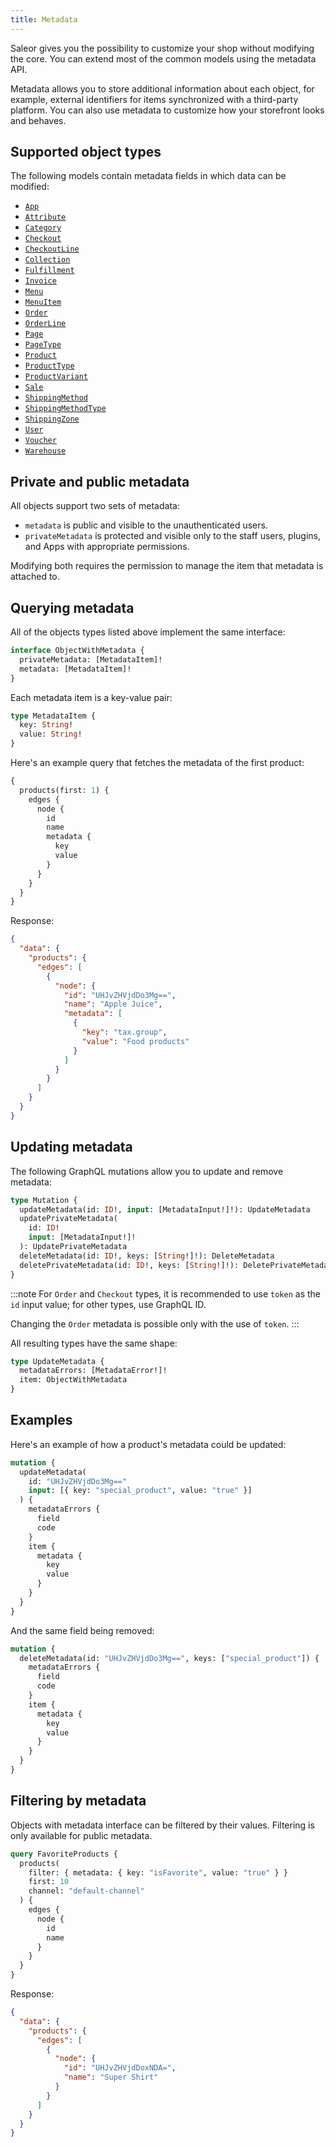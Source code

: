 ```yaml
---
title: Metadata
---
```


Saleor gives you the possibility to customize your shop without modifying the core. You can extend most of the common models using the metadata API.

Metadata allows you to store additional information about each object, for example, external identifiers for items synchronized with a third-party platform. You can also use metadata to customize how your storefront looks and behaves.

## Supported object types

The following models contain metadata fields in which data can be modified:

- [`App`](./api-reference/objects/app.mdx)
- [`Attribute`](./api-reference/objects/attribute.mdx)
- [`Category`](./api-reference/objects/category.mdx)
- [`Checkout`](./api-reference/objects/checkout.mdx)
- [`CheckoutLine`](./api-reference/objects/checkout-line.mdx)
- [`Collection`](./api-reference/objects/collection.mdx)
- [`Fulfillment`](./api-reference/objects/fulfillment.mdx)
- [`Invoice`](./api-reference/objects/invoice.mdx)
- [`Menu`](./api-reference/objects/menu.mdx)
- [`MenuItem`](./api-reference/objects/menu-item.mdx)
- [`Order`](./api-reference/objects/order.mdx)
- [`OrderLine`](./api-reference/objects/order-line.mdx)
- [`Page`](./api-reference/objects/page.mdx)
- [`PageType`](./api-reference/objects/page-type.mdx)
- [`Product`](./api-reference/objects/product.mdx)
- [`ProductType`](./api-reference/objects/product-type.mdx)
- [`ProductVariant`](./api-reference/objects/product-variant.mdx)
- [`Sale`](./api-reference/objects/sale.mdx)
- [`ShippingMethod`](./api-reference/objects/shipping-method.mdx)
- [`ShippingMethodType`](./api-reference/objects/shipping-method-type.mdx)
- [`ShippingZone`](./api-reference/objects/shipping-zone.mdx)
- [`User`](./api-reference/objects/user.mdx)
- [`Voucher`](./api-reference/objects/voucher.mdx)
- [`Warehouse`](./api-reference/objects/warehouse.mdx)

## Private and public metadata

All objects support two sets of metadata:

- `metadata` is public and visible to the unauthenticated users.
- `privateMetadata` is protected and visible only to the staff users, plugins, and Apps with appropriate permissions.

Modifying both requires the permission to manage the item that metadata is attached to.

## Querying metadata

All of the objects types listed above implement the same interface:

```graphql
interface ObjectWithMetadata {
  privateMetadata: [MetadataItem]!
  metadata: [MetadataItem]!
}
```

Each metadata item is a key-value pair:

```graphql
type MetadataItem {
  key: String!
  value: String!
}
```

Here's an example query that fetches the metadata of the first product:

```graphql
{
  products(first: 1) {
    edges {
      node {
        id
        name
        metadata {
          key
          value
        }
      }
    }
  }
}
```

Response:

```json
{
  "data": {
    "products": {
      "edges": [
        {
          "node": {
            "id": "UHJvZHVjdDo3Mg==",
            "name": "Apple Juice",
            "metadata": [
              {
                "key": "tax.group",
                "value": "Food products"
              }
            ]
          }
        }
      ]
    }
  }
}
```

## Updating metadata

The following GraphQL mutations allow you to update and remove metadata:

```graphql
type Mutation {
  updateMetadata(id: ID!, input: [MetadataInput!]!): UpdateMetadata
  updatePrivateMetadata(
    id: ID!
    input: [MetadataInput!]!
  ): UpdatePrivateMetadata
  deleteMetadata(id: ID!, keys: [String!]!): DeleteMetadata
  deletePrivateMetadata(id: ID!, keys: [String!]!): DeletePrivateMetadata
}
```

:::note
For `Order` and `Checkout` types, it is recommended to use `token` as the `id` input value; for other types, use GraphQL ID.

Changing the `Order` metadata is possible only with the use of `token`.
:::

All resulting types have the same shape:

```graphql
type UpdateMetadata {
  metadataErrors: [MetadataError!]!
  item: ObjectWithMetadata
}
```

## Examples

Here's an example of how a product's metadata could be updated:

```graphql {2-5}
mutation {
  updateMetadata(
    id: "UHJvZHVjdDo3Mg=="
    input: [{ key: "special_product", value: "true" }]
  ) {
    metadataErrors {
      field
      code
    }
    item {
      metadata {
        key
        value
      }
    }
  }
}
```

And the same field being removed:

```graphql {2}
mutation {
  deleteMetadata(id: "UHJvZHVjdDo3Mg==", keys: ["special_product"]) {
    metadataErrors {
      field
      code
    }
    item {
      metadata {
        key
        value
      }
    }
  }
}
```

## Filtering by metadata

Objects with metadata interface can be filtered by their values. Filtering is only available for public metadata.

```graphql {3}
query FavoriteProducts {
  products(
    filter: { metadata: { key: "isFavorite", value: "true" } }
    first: 10
    channel: "default-channel"
  ) {
    edges {
      node {
        id
        name
      }
    }
  }
}
```

Response:

```json
{
  "data": {
    "products": {
      "edges": [
        {
          "node": {
            "id": "UHJvZHVjdDoxNDA=",
            "name": "Super Shirt"
          }
        }
      ]
    }
  }
}
```
